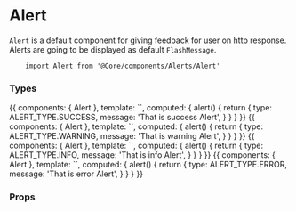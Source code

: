 
<Meta title="Components API|Alert" />

# Alert

`Alert` is a default component for giving feedback for user on http response. Alerts are going to be displayed as default `FlashMessage`.

```
    import Alert from '@Core/components/Alerts/Alert'
```

### Types

<Preview>
    <Story name="success">
        {{
            components: { Alert },
            template: `<Alert :alert="alert" />`,
            computed: {
                alert() {
                    return {
                        type: ALERT_TYPE.SUCCESS,
                        message: 'That is success Alert',
                    }
                }
            }
        }}
    </Story>
    <Story name="warning">
        {{
            components: { Alert },
            template: `<Alert :alert="alert" />`,
            computed: {
                alert() {
                    return {
                        type: ALERT_TYPE.WARNING,
                        message: 'That is warning Alert',
                    }
                }
            }
        }}
    </Story>
    <Story name="info">
        {{
            components: { Alert },
            template: `<Alert :alert="alert" />`,
            computed: {
                alert() {
                    return {
                        type: ALERT_TYPE.INFO,
                        message: 'That is info Alert',
                    }
                }
            }
        }}
    </Story>
    <Story name="error">
        {{
            components: { Alert },
            template: `<Alert :alert="alert" />`,
            computed: {
                alert() {
                    return {
                        type: ALERT_TYPE.ERROR,
                        message: 'That is error Alert',
                    }
                }
            }
        }}
    </Story>
</Preview>

### Props

<Props of={Alert} />
